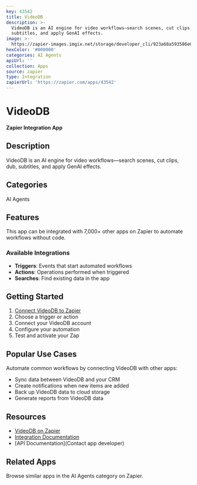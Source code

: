 ```yaml
---
key: 43542
title: VideoDB
description: >-
  VideoDB is an AI engine for video workflows—search scenes, cut clips, dub,
  subtitles, and apply GenAI effects.
image: >-
  https://zapier-images.imgix.net/storage/developer_cli/923a68a593586e0a7e332be9ac4c5416_2.png?auto=format%2Ccompress&ixlib=python-3.0.0&q=50
hexColor: '#000000'
categories: AI Agents
apiUrl: ''
collection: Apps
source: zapier
type: Integration
zapierUrl: 'https://zapier.com/apps/43542'
---
```

# VideoDB

**Zapier Integration App**

## Description

VideoDB is an AI engine for video workflows—search scenes, cut clips, dub, subtitles, and apply GenAI effects.

## Categories

AI Agents

## Features

This app can be integrated with 7,000+ other apps on Zapier to automate workflows without code.

### Available Integrations

- **Triggers**: Events that start automated workflows
- **Actions**: Operations performed when triggered
- **Searches**: Find existing data in the app

## Getting Started

1. [Connect VideoDB to Zapier](https://zapier.com/apps/43542)
2. Choose a trigger or action
3. Connect your VideoDB account
4. Configure your automation
5. Test and activate your Zap

## Popular Use Cases

Automate common workflows by connecting VideoDB with other apps:

- Sync data between VideoDB and your CRM
- Create notifications when new items are added
- Back up VideoDB data to cloud storage
- Generate reports from VideoDB data

## Resources

- [VideoDB on Zapier](https://zapier.com/apps/43542)
- [Integration Documentation](https://zapier.com/apps/43542/integrations)
- [API Documentation](Contact app developer)

## Related Apps

Browse similar apps in the AI Agents category on Zapier.
